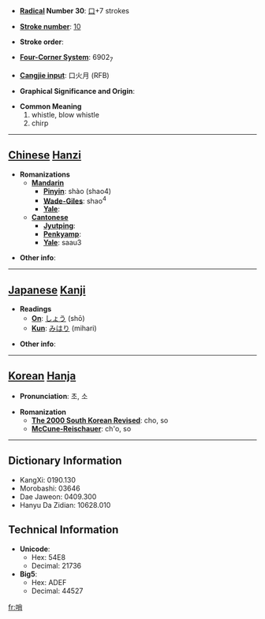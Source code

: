 * '''[[Wiktionary:Chinese radical index| Radical]] Number 30''': [[Wiktionary:Chinese radical index 口|口]]+7 strokes

* '''[[Wiktionary:Chinese total strokes index|Stroke number]]''': [[Wiktionary:Chinese total strokes index 10|10]]

* '''Stroke order''': 

* '''[[Wiktionary:Chinese four corner index|Four-Corner System]]''': 6902<sub>7</sub>

* '''[[Wiktionary:Chinese Cangjie index|Cangjie input]]''': 口火月 (RFB)

* '''Graphical Significance and Origin''': 

* '''Common Meaning'''
*#whistle, blow whistle
*# chirp


----

== [[Chinese]] [[Hanzi]] ==

* '''Romanizations'''
** '''[[Mandarin]]'''
*** '''[[Pinyin]]''': shào (shao4)
*** '''[[Wade-Giles]]''': shao<sup>4</sup>
*** '''[[Yale]]''': 
** '''[[Cantonese]]'''
*** '''[[Jyutping]]''':
*** '''[[Penkyamp]]''': 
*** '''[[Yale]]''': saau3

* '''Other info''': 

----

== [[Japanese]] [[Kanji]] ==

* '''Readings'''
** '''[[On]]''': [[しょう]] (shō)
** '''[[Kun]]''': [[みはり]] (mihari)

* '''Other info''':  

----

== [[Korean]] [[Hanja]] ==

* '''Pronunciation''': 초, 소

* '''Romanization'''
** '''[[The 2000 South Korean Revised Romanization|The 2000 South Korean Revised]]''': cho, so
** '''[[McCune-Reischauer]]''': ch'o, so

----

== Dictionary Information ==

* KangXi: 0190.130
* Morobashi: 03646
* Dae Jaweon: 0409.300
* Hanyu Da Zidian: 10628.010

== Technical Information ==

* '''Unicode''':
** Hex: 54E8
** Decimal: 21736
* '''Big5''':
** Hex: ADEF
** Decimal: 44527

[[fr:哨]]